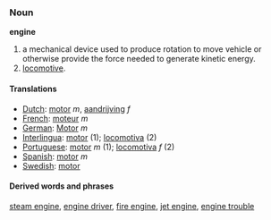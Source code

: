=== Noun ===

'''engine'''

#a mechanical device used to produce rotation to move vehicle or otherwise provide the force needed to generate kinetic energy.
#[[locomotive]].

==== Translations ====
*[[Dutch]]: [[motor]] ''m'', [[aandrijving]] ''f''
*[[French]]: [[moteur]] ''m''
*[[German]]: [[Motor]] ''m''
*[[Interlingua]]: [[motor]] (1); [[locomotiva]] (2)
*[[Portuguese]]: [[motor]] ''m'' (1); [[locomotiva]] ''f'' (2)
*[[Spanish]]: [[motor]] ''m''
*[[Swedish]]: [[motor]]

==== Derived words and phrases ====
[[steam engine]], [[engine driver]], [[fire engine]], [[jet engine]], [[engine trouble]]